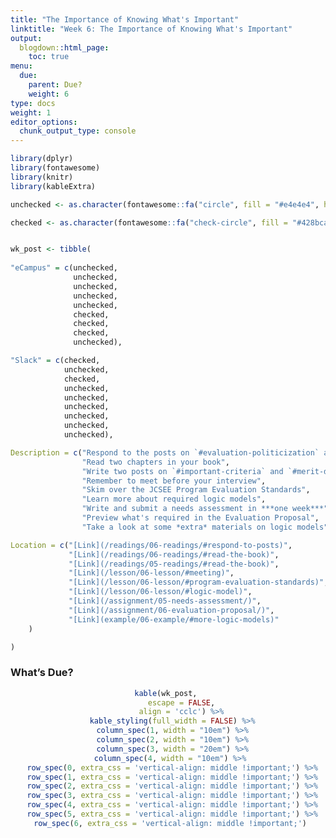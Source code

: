 ```yaml
---
title: "The Importance of Knowing What's Important"
linktitle: "Week 6: The Importance of Knowing What's Important"
output:
  blogdown::html_page:
    toc: true
menu:
  due:
    parent: Due?
    weight: 6
type: docs
weight: 1
editor_options: 
  chunk_output_type: console
---
```


```r
library(dplyr)
library(fontawesome)
library(knitr)
library(kableExtra)
```

```r
unchecked <- as.character(fontawesome::fa("circle", fill = "#e4e4e4", height = "15px"))

checked <- as.character(fontawesome::fa("check-circle", fill = "#428bca", height = "15px"))


wk_post <- tibble(
  
"eCampus" = c(unchecked, 
              unchecked,
              unchecked,
              unchecked,
              unchecked,
              checked,
              checked,
              checked,
              unchecked),

"Slack" = c(checked,
            unchecked,
            checked,
            unchecked,
            unchecked,
            unchecked,
            unchecked,
            unchecked,
            unchecked),

Description = c("Respond to the posts on `#evaluation-politicization` and `#which-values`",
                "Read two chapters in your book",
                "Write two posts on `#important-criteria` and `#merit-disagreement`",
                "Remember to meet before your interview",
                "Skim over the JCSEE Program Evaluation Standards",
                "Learn more about required logic models",
                "Write and submit a needs assessment in ***one week***",
                "Preview what's required in the Evaluation Proposal",
                "Take a look at some *extra* materials on logic models"),

Location = c("[Link](/readings/06-readings/#respond-to-posts)",
             "[Link](/readings/06-readings/#read-the-book)",
             "[Link](/readings/05-readings/#read-the-book)",
             "[Link](/lesson/06-lesson/#meeting)",
             "[Link](/lesson/06-lesson/#program-evaluation-standards)",
             "[Link](/lesson/06-lesson/#logic-model)",
             "[Link](/assignment/05-needs-assessment/)",
             "[Link](/assignment/06-evaluation-proposal/)",
             "[Link](example/06-example/#more-logic-models)"
    )

)
```


### What's Due?
<center>
```r
kable(wk_post, 
      escape = FALSE,
      align = 'cclc') %>%
  kable_styling(full_width = FALSE) %>%
  column_spec(1, width = "10em") %>%
  column_spec(2, width = "10em") %>%
  column_spec(3, width = "20em") %>%
  column_spec(4, width = "10em") %>% 
  row_spec(0, extra_css = 'vertical-align: middle !important;') %>%
  row_spec(1, extra_css = 'vertical-align: middle !important;') %>%
  row_spec(2, extra_css = 'vertical-align: middle !important;') %>%
  row_spec(3, extra_css = 'vertical-align: middle !important;') %>%
  row_spec(4, extra_css = 'vertical-align: middle !important;') %>%
  row_spec(5, extra_css = 'vertical-align: middle !important;') %>%
  row_spec(6, extra_css = 'vertical-align: middle !important;') 
```
</center>
